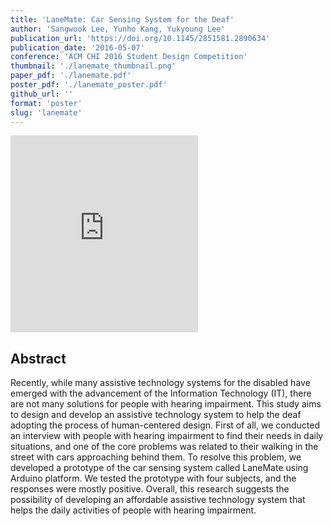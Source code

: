 ```yaml
---
title: 'LaneMate: Car Sensing System for the Deaf'
author: 'Sangwook Lee, Yunho Kang, Yukyoung Lee'
publication_url: 'https://doi.org/10.1145/2851581.2890634'
publication_date: '2016-05-07'
conference: 'ACM CHI 2016 Student Design Competition'
thumbnail: './lanemate_thumbnail.png'
paper_pdf: './lanemate.pdf'
poster_pdf: './lanemate_poster.pdf'
github_url: ''
format: 'poster'
slug: 'lanemate'
---
```


<iframe
  height='315'
  src='https://www.youtube.com/embed/n4JCBWsTy7M'
  title='ModSandbox Demo Video'
  frameborder='0'
  allow='accelerometer; autoplay; clipboard-write; encrypted-media; gyroscope; picture-in-picture'
  allowfullscreen
  className='w-full'
></iframe>

## Abstract

Recently, while many assistive technology systems for the disabled have emerged with the advancement of the Information Technology (IT), there are not many solutions for people with hearing impairment.
This study aims to design and develop an assistive technology system to help the deaf adopting the process of human-centered design.
First of all, we conducted an interview with people with hearing impairment to find their needs in daily situations, and one of the core problems was related to their walking in the street with cars approaching behind them.
To resolve this problem, we developed a prototype of the car sensing system called LaneMate using Arduino platform.
We tested the prototype with four subjects, and the responses were mostly positive.
Overall, this research suggests the possibility of developing an affordable assistive technology system that helps the daily activities of people with hearing impairment.
